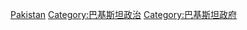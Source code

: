 {{Commonscat|International relations of Pakistan}}

[[Category:亚洲各国外交|Pakistan]]
[[Category:巴基斯坦政治|Category:巴基斯坦政治]]
[[Category:巴基斯坦政府|Category:巴基斯坦政府]]